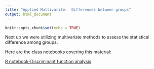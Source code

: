 ```yaml
---
title: "Applied Multivarite:  Differences between groups"
output: html_document
---
```


```r
knitr::opts_chunk$set(echo = TRUE)
```

Next up we were utilizing multivariate methods to assess the statistical difference among groups.  

Here are the class notebooks covering this material:

[R notebook-Discriminant function analysis](https://chrischizinski.github.io/snr_r_notebooks/Diffgroups1/)


 
